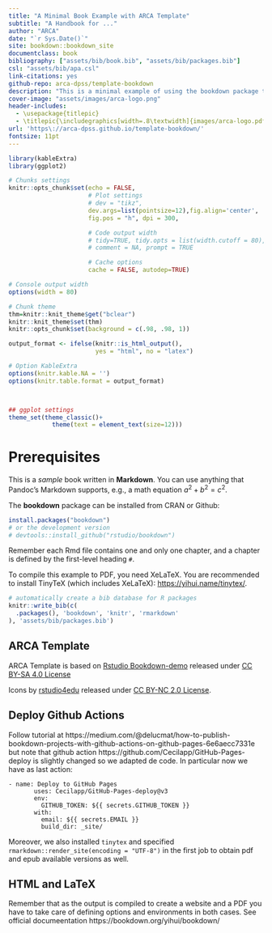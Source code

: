 ```yaml
--- 
title: "A Minimal Book Example with ARCA Template"
subtitle: "A Handbook for ..."
author: "ARCA"
date: "`r Sys.Date()`"
site: bookdown::bookdown_site
documentclass: book
bibliography: ["assets/bib/book.bib", "assets/bib/packages.bib"]
csl: "assets/bib/apa.csl"
link-citations: yes
github-repo: arca-dpss/template-bookdown
description: "This is a minimal example of using the bookdown package to write a book using the ARCA Template. The output format for this example is bookdown::gitbook."
cover-image: "assets/images/arca-logo.png"
header-includes: 
  - \usepackage{titlepic}
  - \titlepic{\includegraphics[width=.8\textwidth]{images/arca-logo.pdf}}
url: 'https\://arca-dpss.github.io/template-bookdown/'
fontsize: 11pt
---
```

\mainmatter
\pagestyle{myfancy}

```r
library(kableExtra)
library(ggplot2)

# Chunks settings
knitr::opts_chunk$set(echo = FALSE,
                      # Plot settings
                      # dev = "tikz",
                      dev.args=list(pointsize=12),fig.align='center',
                      fig.pos = "h", dpi = 300,

                      # Code output width
                      # tidy=TRUE, tidy.opts = list(width.cutoff = 80),
                      # comment = NA, prompt = TRUE

                      # Cache options
                      cache = FALSE, autodep=TRUE)

# Console output width
options(width = 80)

# Chunk theme
thm=knitr::knit_theme$get("bclear")
knitr::knit_theme$set(thm)
knitr::opts_chunk$set(background = c(.98, .98, 1))

output_format <- ifelse(knitr::is_html_output(), 
                        yes = "html", no = "latex")

# Option KableExtra
options(knitr.kable.NA = '')
options(knitr.table.format = output_format)



## ggplot settings
theme_set(theme_classic()+
            theme(text = element_text(size=12)))
```


# Prerequisites {-}

This is a _sample_ book written in **Markdown**. You can use anything that Pandoc's Markdown supports, e.g., a math equation $a^2 + b^2 = c^2$.

The **bookdown** package can be installed from CRAN or Github:

```r
install.packages("bookdown")
# or the development version
# devtools::install_github("rstudio/bookdown")
```

Remember each Rmd file contains one and only one chapter, and a chapter is defined by the first-level heading `#`.

To compile this example to PDF, you need XeLaTeX. You are recommended to install TinyTeX (which includes XeLaTeX): <https://yihui.name/tinytex/>.

```r
# automatically create a bib database for R packages
knitr::write_bib(c(
  .packages(), 'bookdown', 'knitr', 'rmarkdown'
), 'assets/bib/packages.bib')
```

## ARCA Template {-}

ARCA Template is based on [Rstudio Bookdown-demo](https://github.com/rstudio/bookdown-demo) released under [CC BY-SA 4.0 License](https://creativecommons.org/licenses/by-sa/4.0/) 

Icons by [rstudio4edu](https://rstudio4edu.github.io/rstudio4edu-book/) released under [CC BY-NC 2.0 License](https://creativecommons.org/licenses/by-nc/2.0/).

## Deploy Github Actions {-}

Follow tutorial at https://medium.com/@delucmat/how-to-publish-bookdown-projects-with-github-actions-on-github-pages-6e6aecc7331e but note that github action https://github.com/Cecilapp/GitHub-Pages-deploy is slightly changed so we adapted de code. In particular now we have as last action:

```
- name: Deploy to GitHub Pages
       uses: Cecilapp/GitHub-Pages-deploy@v3
       env:
         GITHUB_TOKEN: ${{ secrets.GITHUB_TOKEN }}
       with:
         email: ${{ secrets.EMAIL }}
         build_dir: _site/
```

Moreover, we also installed `tinytex` and specified `rmarkdown::render_site(encoding = "UTF-8")` in the first job to obtain pdf and epub available versions as well.


## HTML and LaTeX {-}

Remember that as the output is compiled to create a website and a PDF you have to take care of defining options and environments in both cases. See official documeentation https://bookdown.org/yihui/bookdown/
